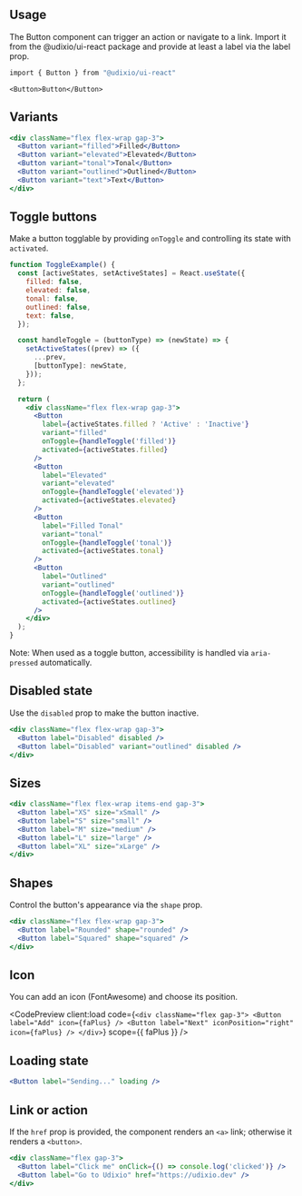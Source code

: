 ---
---





## Usage

The Button component can trigger an action or navigate to a link. Import it from the @udixio/ui-react package and provide at least a label via the label prop.

```bash
import { Button } from "@udixio/ui-react"
```

```tsx
<Button>Button</Button>
```

## Variants

```jsx
<div className="flex flex-wrap gap-3">
  <Button variant="filled">Filled</Button>
  <Button variant="elevated">Elevated</Button>
  <Button variant="tonal">Tonal</Button>
  <Button variant="outlined">Outlined</Button>
  <Button variant="text">Text</Button>
</div>
```

## Toggle buttons

Make a button togglable by providing `onToggle` and controlling its state with `activated`.

```jsx
function ToggleExample() {
  const [activeStates, setActiveStates] = React.useState({
    filled: false,
    elevated: false,
    tonal: false,
    outlined: false,
    text: false,
  });

  const handleToggle = (buttonType) => (newState) => {
    setActiveStates((prev) => ({
      ...prev,
      [buttonType]: newState,
    }));
  };

  return (
    <div className="flex flex-wrap gap-3">
      <Button
        label={activeStates.filled ? 'Active' : 'Inactive'}
        variant="filled"
        onToggle={handleToggle('filled')}
        activated={activeStates.filled}
      />
      <Button
        label="Elevated"
        variant="elevated"
        onToggle={handleToggle('elevated')}
        activated={activeStates.elevated}
      />
      <Button
        label="Filled Tonal"
        variant="tonal"
        onToggle={handleToggle('tonal')}
        activated={activeStates.tonal}
      />
      <Button
        label="Outlined"
        variant="outlined"
        onToggle={handleToggle('outlined')}
        activated={activeStates.outlined}
      />
    </div>
  );
}
```

Note: When used as a toggle button, accessibility is handled via `aria-pressed` automatically.

## Disabled state

Use the `disabled` prop to make the button inactive.

```jsx
<div className="flex flex-wrap gap-3">
  <Button label="Disabled" disabled />
  <Button label="Disabled" variant="outlined" disabled />
</div>
```

## Sizes

```jsx
<div className="flex flex-wrap items-end gap-3">
  <Button label="XS" size="xSmall" />
  <Button label="S" size="small" />
  <Button label="M" size="medium" />
  <Button label="L" size="large" />
  <Button label="XL" size="xLarge" />
</div>
```

## Shapes

Control the button's appearance via the `shape` prop.

```jsx
<div className="flex flex-wrap gap-3">
  <Button label="Rounded" shape="rounded" />
  <Button label="Squared" shape="squared" />
</div>
```

## Icon

You can add an icon (FontAwesome) and choose its position.

<CodePreview
  client:load
  code={`
    <div className="flex gap-3">
      <Button label="Add" icon={faPlus} />
      <Button label="Next" iconPosition="right" icon={faPlus} />
    </div>
  `}
  scope={{ faPlus }}
/>

## Loading state

```jsx
<Button label="Sending..." loading />
```

## Link or action

If the `href` prop is provided, the component renders an `<a>` link; otherwise it renders a `<button>`.

```jsx
<div className="flex gap-3">
  <Button label="Click me" onClick={() => console.log('clicked')} />
  <Button label="Go to Udixio" href="https://udixio.dev" />
</div>
```
